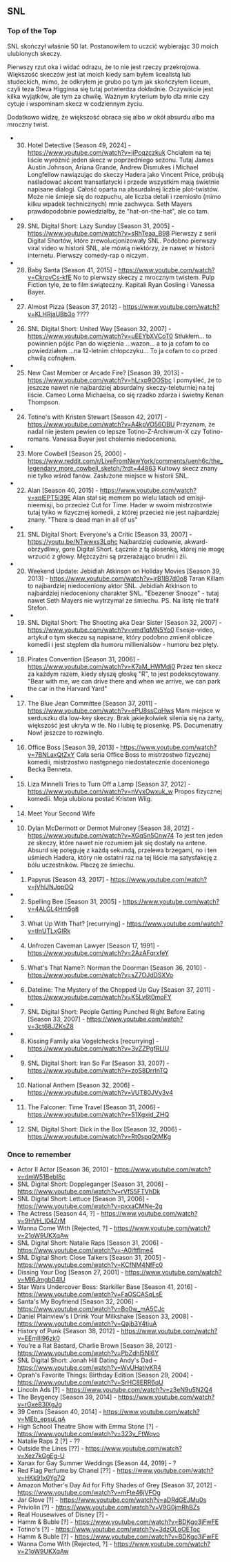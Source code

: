## SNL

### Top of the Top

SNL skończył właśnie 50 lat. Postanowiłem to uczcić wybierając 30 moich ulubionych skeczy.

Pierwszy rzut oka i widać odrazu, że to nie jest rzeczy przekrojowa. Większość skeczów jest lat moich kiedy sam byłem licealistą lub studeckich, 
mimo, że odkryłem je grubo po tym jak skończyłem liceum, czyli teza Steva Higginsa się tutaj potwierdza dokładnie.
Oczywiście jest kilka wyjątków, ale tym za chwilę. Ważnym kryterium było dla mnie czy cytuje i wspominam skecz w codziennym życiu.

Dodatkowo widzę, że większość obraca się albo w okół absurdu albo ma mroczny twist.

- 30. Hotel Detective [Season 49, 2024] - https://www.youtube.com/watch?v=jiPcqzczkuk
Chciałem na tej liście wyróżnić jeden skecz w poprzedniego sezonu. Tutaj James Austin Johnson, Ariana Grande, Andrew Dismukes i Michael Longfellow nawiązując do 
skeczy Hadera jako Vincent Price, próbują naśladować akcent transatlatycki i przede wszystkim mają świetnie napisane dialogi. Całość oparta na absurdalnej liczbie plot-twistów. 
Może nie śmieje się do rozpuchu, ale liczba detali i rzemiosło (mimo kilku wpadek technicznych) mnie zachwyca. Seth Mayers prawdopodobnie powiedziałby, że "hat-on-the-hat", ale co tam.

- 29. SNL Digital Short: Lazy Sunday [Season 31, 2005] - https://www.youtube.com/watch?v=sRhTeaa_B98
Pierwszy z serii Digital Shortów, które zrewolucjonizowały SNL. Podobno pierwszy viral video w historii SNL, ale mówią niektórzy, że nawet w historii internetu. 
Pierwszy comedy-rap o niczym.

- 28. Baby Santa [Season 41, 2015] - https://www.youtube.com/watch?v=CkrpvCs-kfE
No to pierwszy skeczy z mrocznym twistem. Pulp Fiction tyle, że to film świąteczny. Kapitali Ryan Gosling i Vanessa Bayer.

- 27. Almost Pizza [Season 37, 2012] - https://www.youtube.com/watch?v=KLHRjaUBb3o
????

- 26. SNL Digital Short: United Way [Season 32, 2007] - https://www.youtube.com/watch?v=uEEYbXVCoT0
Stłukłem... to powinnien pójśc Pan do więzienia ...wazon... a to ja cofam to co powiedziałem ...na 12-letnim chłopczyku... To ja cofam to co przed chwilą cofnąłem.

- 25. New Cast Member or Arcade Fire? [Season 39, 2013] - https://www.youtube.com/watch?v=hLrxp9OOSbc
I pomyśleć, że to jeszcze nawet nie najbardziej absurdalny skeczy-teleturniej na tej liście. Cameo Lorna Michaelsa, co się
rzadko zdarza i świetny Kenan Thompson.

- 24. Totino's with Kristen Stewart [Season 42, 2017] - https://www.youtube.com/watch?v=A4kpVO56OBU
Przyznam, że nadal nie jestem pewien co lepsze Totino-Z-Archiwum-X czy Totino-romans. Vanessa Buyer jest cholernie niedoceniona.

- 23. More Cowbell [Season 25, 2000] - https://www.reddit.com/r/LiveFromNewYork/comments/uenh6c/the_legendary_more_cowbell_sketch/?rdt=44863
Kultowy skecz znany nie tylko wśród fanów. Zasłużone miejsce w historii SNL.

- 22. Alan [Season 40, 2015] - https://www.youtube.com/watch?v=xplEPT5I39E
Alan stał się memem po wielu latach od emisji-nieemisji, bo przecież Cut for Time. Hader w swoim mistrzostwie tutaj tylko w fizycznej komedii, z której 
przecież nie jest najbardziej znany. "There is dead man in all of us"

- 21. SNL Digital Short: Everyone's a Critic [Season 33, 2007] - https://youtu.be/NTwwxs3Lqhc
Najbardziej cudownie, akward-obrzydliwy, gore Digital Short. Łącznie z tą piosenką, której nie mogę wrzucić z głowy. Mężczyźni są przerażająco brudni i źli.

- 20. Weekend Update: Jebidiah Atkinson on Holiday Movies [Season 39, 2013] - https://www.youtube.com/watch?v=jrB1IB7d0o8
Taran Killam to najbardziej niedoceniony aktor SNL. Jebidiah Atkinson to najbardziej niedoceniony charakter SNL. 
"Ebezener Snooze" - tutaj nawet Seth Mayers nie wytrzymał ze śmiechu.
PS. Na listę nie trafił Stefon. 

- 19. SNL Digital Short: The Shooting aka Dear Sister [Season 32, 2007] - https://www.youtube.com/watch?v=vmd1qMN5Yo0
Esesje-video, artykuł o tym skeczu są napisane, który podobno zmienił oblicze komedii i jest stęplem dla humoru millienialsów - 
humoru bez płęty.

- 18. Pirates Convention [Season 31, 2006] - https://www.youtube.com/watch?v=K7aM_HWMdj0
Przez ten skecz za każdym razem, kiedy słyszę głoskę "R", to jest podekscytowany. 
"Bear with me, we can drive there and when we arrive, we can park the car in the Harvard Yard"

- 17. The Blue Jean Committee [Season 37, 2011] - https://www.youtube.com/watch?v=ePU8ssCqHws
Mam miejsce w serduszku dla low-key skeczy. Brak jakiejkolwiek silenia się na żarty, większość jest ukryta w tle. 
No i lubię tę piosenkę. PS. Documenatry Now! jeszcze to rozwinęło. 

- 16. Office Boss [Season 39, 2013] - https://www.youtube.com/watch?v=7BNLaxQtZxY
Cała seria Office Boss to mistrzostwo fizycznej komedii, mistrzostwo następnego niedostatecznie docenionego Becka Benneta.

- 15. Liza Minnelli Tries to Turn Off a Lamp [Season 37, 2012] - https://www.youtube.com/watch?v=nVvxOwxuk_w
Propos fizycznej komedii. Moja ulubiona postać Kristen Wiig.

- 14. Meet Your Second Wife 


- 10. Dylan McDermott or Dermot Mulroney [Season 38, 2012] - https://www.youtube.com/watch?v=XGqSn5Cnw74
To jest ten jeden ze skeczy, które nawet nie rozumiem jak się dostały na antene. Absurd się potęguję z każdą sekundą, przelewa
brzegami, no i ten uśmiech Hadera, który nie ostatni raz na tej liście ma satysfakcję z bólu uczestników. Płaczę ze śmiechu.




- 1. Papyrus [Season 43, 2017] - https://www.youtube.com/watch?v=jVhlJNJopOQ
- 2. Spelling Bee [Season 31, 2005] - https://www.youtube.com/watch?v=4ALGL4Hm5g8
- 3. What Up With That? [recurrying] - https://www.youtube.com/watch?v=tInUTLxGIRk
- 4. Unfrozen Caveman Lawyer [Season 17, 1991] - https://www.youtube.com/watch?v=2AzAFqrxfeY
- 5. What's That Name?: Norman the Doorman [Season 36, 2010] - https://www.youtube.com/watch?v=sZ7OJdDSXVo
- 6. Dateline: The Mystery of the Chopped Up Guy [Season 37, 2011] - https://www.youtube.com/watch?v=K5Lv6t0moFY
- 7. SNL Digital Short: People Getting Punched Right Before Eating [Season 33, 2007] - https://www.youtube.com/watch?v=3ct68JZKsZ8
- 8. Kissing Family aka Vogelchecks [recurrying] - https://www.youtube.com/watch?v=3vZZPgfRLlU
- 9. SNL Digital Short: Iran So Far [Season 33, 2007] - https://www.youtube.com/watch?v=zoS8DrrlnTQ
- 10. National Anthem [Season 32, 2006] - https://www.youtube.com/watch?v=VUT80JVy3v4
- 11. The Falconer: Time Travel [Season 31, 2006] - https://www.youtube.com/watch?v=51Xgxid_ZHQ
- 12. SNL Digital Short: Dick in the Box [Season 32, 2006] - https://www.youtube.com/watch?v=Rt0spqQtMKg

















### Once to remember

- Actor II Actor [Season 36, 2010] - https://www.youtube.com/watch?v=dmW51BebI8c
- SNL Digital Short: Doppleganger [Season 31, 2006] - https://www.youtube.com/watch?v=rVfS5FTVhDk
- SNL Digital Short: Lettuce [Season 31, 2006] - https://www.youtube.com/watch?v=pxxaCMNe-2g
- The Actress [Season 44, ?] - https://www.youtube.com/watch?v=9HVH_I04ZrM
- Wanna Come With [Rejected, ?] - https://www.youtube.com/watch?v=21oW9UKXqAw
- SNL Digital Short: Natalie Raps [Season 31, 2006] - https://www.youtube.com/watch?v=-A0iftflme4
- SNL Digital Short: Close Talkers [Season 31, 2005] - https://www.youtube.com/watch?v=KCfNM4NfFc0
- Dissing Your Dog [Season 27, 2001] - https://www.youtube.com/watch?v=MI6Jmgb04lU
- Star Wars Undercover Boss: Starkiller Base [Season 41, 2016] - https://www.youtube.com/watch?v=FaOSCASqLsE
- Santa's My Boyfriend [Season 32, 2006] - https://www.youtube.com/watch?v=Bo0w_mA5CJc
- Daniel Plainview's I Drink Your Milkshake [Season 33, 2008] - https://www.youtube.com/watch?v=Qajb3Y4tjuA
- History of Punk [Season 38, 2012] - https://www.youtube.com/watch?v=EEmIIl96zk0
- You're a Rat Bastard, Charlie Brown [Season 38, 2012] - https://www.youtube.com/watch?v=PbZdhl5NI6Y
- SNL Digital Short: Jonah Hill Dating Andy's Dad - https://www.youtube.com/watch?v=WvUHatIyKR4
- Oprah's Favorite Things: Birthday Edition [Season 29, 2004] - https://www.youtube.com/watch?v=SrHC8ERR6qU
- Lincoln Ads [?] - https://www.youtube.com/watch?v=z3eN9u5N2Q4
- The Beygency [Season 39, 2014] - https://www.youtube.com/watch?v=rGxe83lXgJg
- 39 Cents [Season 40, 2014] - https://www.youtube.com/watch?v=MEb_epsuLqA
- High School Theatre Show with Emma Stone [?] - https://www.youtube.com/watch?v=323v_FtWqvo
- Natalie Raps 2 [?] - ??
- Outside the Lines [??] - https://www.youtube.com/watch?v=Xez7kGgEg-U
- Xanax for Gay Summer Weddings [Season 44, 2019] - ?
- Red Flag Perfume by Chanel [??] - https://www.youtube.com/watch?v=HKk91x0Yg7Q
- Amazon Mother's Day Ad for Fifty Shades of Grey [Season 37, 2012] - https://www.youtube.com/watch?v=mFte46jVFOg 
- Jar Glove [?] - https://www.youtube.com/watch?v=aDRdGEJMu0s
- Priviolin [?] - https://www.youtube.com/watch?v=V9G0jmRhBZs
- Real Housewives of Disney [?] -
- Hamm & Buble [?] - https://www.youtube.com/watch?v=BDKgo3jFwFE
- Totino's [?] - https://www.youtube.com/watch?v=3dzOLoOEToc
- Hamm & Buble [?] - https://www.youtube.com/watch?v=BDKgo3jFwFE
- Wanna Come With [Rejected, ?] - https://www.youtube.com/watch?v=21oW9UKXqAw
